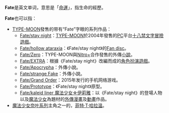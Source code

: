 '''Fate'''是英文单词，意思是「[[命運|命運]]」，指生命的經歷。

'''Fate'''也可以指：
* [[TYPE-MOON|TYPE-MOON]]發售的带有“Fate”字眼的系列作品：
** [[Fate/stay_night|Fate/stay night]]：[[TYPE-MOON|TYPE-MOON]]於2004年發售的[[個人電腦|PC]]平台[[十八禁|十八禁]][[文字冒險遊戲|文字冒險遊戲]]。
** [[Fate/hollow_ataraxia|Fate/hollow ataraxia]]：《Fate/stay night》的[[Fan_disc|Fan disc]]。
** [[Fate/Zero|Fate/Zero]]：TYPE-MOON與[[Nitro+|Nitro+]]合作發售的外傳[[小說|小說]]。
** [[Fate/EXTRA|Fate/EXTRA]]：根據《Fate/stay night》改編而成的[[角色扮演遊戲|角色扮演遊戲]]。
** [[Fate/Apocrypha|Fate/Apocrypha]]：外傳小說。
** [[Fate/strange_Fake|Fate/strange Fake]]：外傳小說。
** [[Fate/Grand_Order|Fate/Grand Order]]：2015年发行的手机网络游戏。
** [[Fate/Prototype|Fate/Prototype]]：《Fate/stay night》原型。
** [[Fate/kaleid_liner_魔法少女☆伊莉雅|Fate/kaleid liner 魔法少女☆伊莉雅]]：以《Fate/stay night》的登場人物以及[[魔法少女|魔法少女]]為題材的[[外傳|外傳]][[漫畫|漫畫]]及[[動畫|動畫]]作品。
* [[魔法少女奈叶系列|魔法少女奈叶系列]]主角之一的，[[菲特·泰斯塔罗莎|菲特·T·哈拉温]]。

{{disambig|Cat=非中文名称消歧义}}
